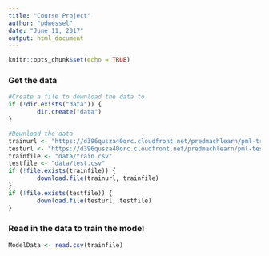 ```yaml
---
title: "Course Project"
author: "pdwessel"
date: "June 11, 2017"
output: html_document
---
```


```r
knitr::opts_chunk$set(echo = TRUE)
```

### Get the data
```r
#Create a file to download the data to
if (!dir.exists("data")) {
        dir.create("data")
}

#Download the data
trainurl <- "https://d396qusza40orc.cloudfront.net/predmachlearn/pml-training.csv"
testurl <- "https://d396qusza40orc.cloudfront.net/predmachlearn/pml-testing.csv"
trainfile <- "data/train.csv"
testfile <- "data/test.csv"
if (!file.exists(trainfile)) { 
        download.file(trainurl, trainfile)
}
if (!file.exists(testfile)) {
        download.file(testurl, testfile)
}
```

### Read in the data to train the model

```r
ModelData <- read.csv(trainfile)
```